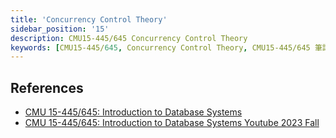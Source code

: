 ```yaml
---
title: 'Concurrency Control Theory'
sidebar_position: '15'
description: CMU15-445/645 Concurrency Control Theory
keywords: [CMU15-445/645, Concurrency Control Theory, CMU15-445/645 筆記]
---
```


<head>
  <title>CMU 15-445/645 筆記 Concurrency Control Theory</title>
</head>

## References

- [CMU 15-445/645: Introduction to Database Systems](https://15445.courses.cs.cmu.edu/fall2023/)
- [CMU 15-445/645: Introduction to Database Systems Youtube 2023 Fall](https://www.youtube.com/watch?v=NJyisAkDJYI&list=PLSE8ODhjZXjbj8BMuIrRcacnQh20hmY9g&index=16)
